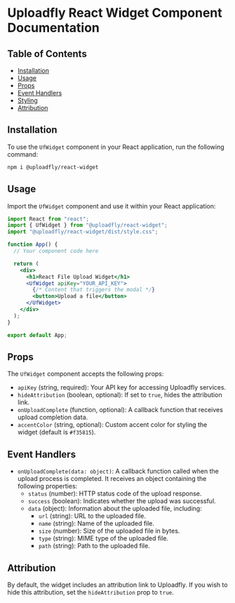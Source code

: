 # Uploadfly React Widget Component Documentation

## Table of Contents

- [Installation](#installation)
- [Usage](#usage)
- [Props](#props)
- [Event Handlers](#event-handlers)
- [Styling](#styling)
- [Attribution](#attribution)

## Installation

To use the `UfWidget` component in your React application, run the following command:

```bash
npm i @uploadfly/react-widget
```

## Usage

Import the `UfWidget` component and use it within your React application:

```jsx
import React from "react";
import { UfWidget } from "@uploadfly/react-widget";
import "@uploadfly/react-widget/dist/style.css";

function App() {
  // Your component code here

  return (
    <div>
      <h1>React File Upload Widget</h1>
      <UfWidget apiKey="YOUR_API_KEY">
        {/* Content that triggers the modal */}
        <button>Upload a file</button>
      </UfWidget>
    </div>
  );
}

export default App;
```

## Props

The `UfWidget` component accepts the following props:

- `apiKey` (string, required): Your API key for accessing Uploadfly services.
- `hideAttribution` (boolean, optional): If set to `true`, hides the attribution link.
- `onUploadComplete` (function, optional): A callback function that receives upload completion data.
- `accentColor` (string, optional): Custom accent color for styling the widget (default is `#f35815`).

## Event Handlers

- `onUploadComplete(data: object)`: A callback function called when the upload process is completed. It receives an object containing the following properties:
  - `status` (number): HTTP status code of the upload response.
  - `success` (boolean): Indicates whether the upload was successful.
  - `data` (object): Information about the uploaded file, including:
    - `url` (string): URL to the uploaded file.
    - `name` (string): Name of the uploaded file.
    - `size` (number): Size of the uploaded file in bytes.
    - `type` (string): MIME type of the uploaded file.
    - `path` (string): Path to the uploaded file.

## Attribution

By default, the widget includes an attribution link to Uploadfly. If you wish to hide this attribution, set the `hideAttribution` prop to `true`.

